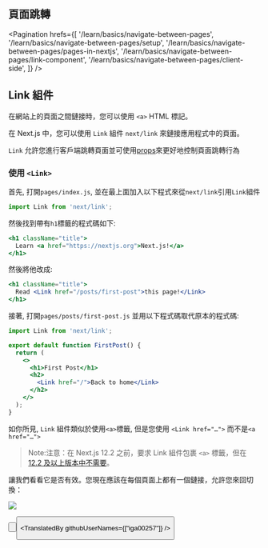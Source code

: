 
## 頁面跳轉

<Pagination
  hrefs={[
    '/learn/basics/navigate-between-pages',
    '/learn/basics/navigate-between-pages/setup',
    '/learn/basics/navigate-between-pages/pages-in-nextjs',
    '/learn/basics/navigate-between-pages/link-component',
    '/learn/basics/navigate-between-pages/client-side',
  ]}
/>

## Link 組件
在網站上的頁面之間鏈接時，您可以使用 `<a>` HTML 標記。

在 Next.js 中，您可以使用 `Link` 組件 `next/link` 來鏈接應用程式中的頁面。

`Link` 允許您進行客戶端跳轉頁面並可使用[props](docs/api-reference/next/link)來更好地控制頁面跳轉行為 
### 使用 `<Link>`
首先, 打開`pages/index.js`, 並在最上面加入以下程式來從`next/link`引用`Link`組件

```js
import Link from 'next/link';
```

然後找到帶有`h1`標籤的程式碼如下: 

```jsx
<h1 className="title">
  Learn <a href="https://nextjs.org">Next.js!</a>
</h1>
```

然後將他改成:
```jsx
<h1 className="title">
  Read <Link href="/posts/first-post">this page!</Link>
</h1>
```

接著, 打開`pages/posts/first-post.js` 並用以下程式碼取代原本的程式碼:
```jsx
import Link from 'next/link';

export default function FirstPost() {
  return (
    <>
      <h1>First Post</h1>
      <h2>
        <Link href="/">Back to home</Link>
      </h2>
    </>
  );
}
```
如你所見, `Link` 組件類似於使用`<a>`標籤, 但是您使用 `<Link href="…">` 而不是`<a href="…">`

> Note:注意：在 Next.js 12.2 之前，要求 Link 組件包裹 `<a>` 標籤，但在 [12.2 及以上版本中不需要](https://nextjs.org/blog/next-12-2#:~:text=next/link%20no%20longer%20requires%20manually%20adding%20%3Ca%3E%20as%20a%20child.%20You%20can%20now%20opt%20into%20this%20behavior%20in%20a%20backward%2Dcompatible%20way. "‌")。

讓我們看看它是否有效。您現在應該在每個頁面上都有一個鏈接，允許您來回切換：


![](https://nextjs.org/static/images/learn/navigate-between-pages/links.gif)


<Button
  content="返回上一頁 ←"
  url="/learn/basics/navigate-between-pages/pages-in-nextjs"
  basicStyle="text-white bg-[#0070f3]"
  hoverStyle="hover:opacity-90"
/>

<Button
  content="前往下一頁 →"
  url="/learn/basics/navigate-between-pages/client-side"
  basicStyle="text-white bg-[#0070f3]"
  hoverStyle="hover:opacity-90"
/>

<TranslatedBy githubUserNames={["iga00257"]} />
